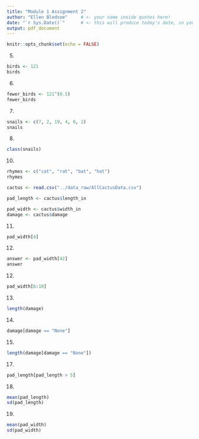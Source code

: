 ```yaml
---
title: "Module 1 Assignment 2"
author: "Ellen Bledsoe"     # <- your name inside quotes here!
date: "`r Sys.Date()`"      # <- this will produce today's date, so you can leave it
output: pdf_document
---
```


```r
knitr::opts_chunk$set(echo = FALSE)
```

5.  

```r
birds <- 121
birds
```

6.  

```r
fewer_birds <- 121^(0.5)
fewer_birds
```

7.  

```r
snails <- c(7, 2, 19, 4, 0, 2)
snails
```

8.  

```r
class(snails)
```



10. 

```r
rhymes <- c("cat", "rat", "bat", "hat")
rhymes
```


```r
cactus <- read.csv("../data_raw/AllCactusData.csv")
```

```r
pad_length <- cactus$length_in
```

```r
pad_width <- cactus$width_in
damage <- cactus$damage
```

11. 

```r
pad_width[4]
```

12. 

```r
answer <- pad_width[42]
answer
```

12. 

```r
pad_width[6:10]
```

13. 

```r
length(damage)
```

14. 

```r
damage[damage == "None"]
```

15. 
```r
length(damage[damage == "None"])
```


17. 

```r
pad_length[pad_length > 5]
```

18. 

```r
mean(pad_length)
sd(pad_length)
```

19. 

```r
mean(pad_width)
sd(pad_width)
```
